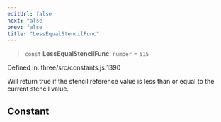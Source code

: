 ```yaml
---
editUrl: false
next: false
prev: false
title: "LessEqualStencilFunc"
---
```


> `const` **LessEqualStencilFunc**: `number` = `515`

Defined in: three/src/constants.js:1390

Will return true if the stencil reference value is less than or equal to the current stencil value.

## Constant
